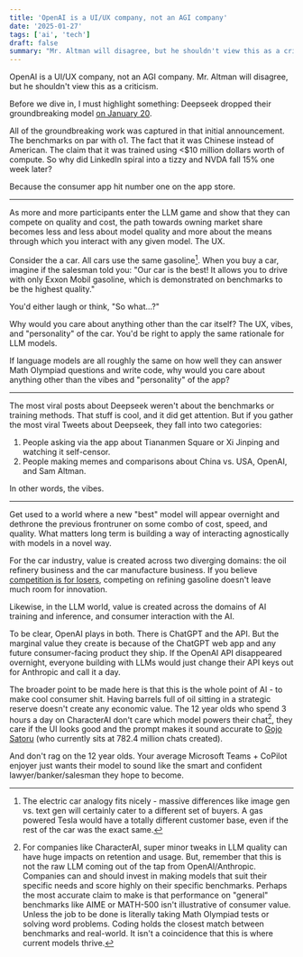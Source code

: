 ```yaml
---
title: 'OpenAI is a UI/UX company, not an AGI company'
date: '2025-01-27'
tags: ['ai', 'tech']
draft: false
summary: "Mr. Altman will disagree, but he shouldn't view this as a criticism."
---
```

OpenAI is a UI/UX company, not an AGI company.
Mr. Altman will disagree, but he shouldn't view this as a criticism.

Before we dive in, I must highlight something: Deepseek dropped their groundbreaking model [on January 20](https://x.com/deepseek_ai/status/1881318130334814301).

All of the groundbreaking work was captured in that initial announcement. The benchmarks on par with o1. The fact that it was Chinese instead of American. The claim that it was trained using \<$10 million dollars worth of compute.
So why did LinkedIn spiral into a tizzy and NVDA fall 15% one week later? 

Because the consumer app hit number one on the app store.

---

As more and more participants enter the LLM game and show that they can compete on quality and cost, the path towards owning market share becomes less and less about model quality and more about the means through which you interact with any given model. The UX.

Consider the a car. All cars use the same gasoline[^gas]. When you buy a car, imagine if the salesman told you: "Our car is the best! It allows you to drive with only Exxon Mobil gasoline, which is demonstrated on benchmarks to be the highest quality."

You'd either laugh or think, "So what...?"

Why would you care about anything other than the car itself? The UX,  vibes, and "personality" of the car. You'd be right to apply the same rationale for LLM models. 

If language models are all roughly the same on how well they can answer Math Olympiad questions and write code, why would you care about anything other than the vibes and "personality" of the app?

---

The most viral posts about Deepseek weren't about the benchmarks or training methods. That stuff is cool, and it did get attention. But if you gather the most viral Tweets about Deepseek, they fall into two categories:
1. People asking via the app about Tiananmen Square or Xi Jinping and watching it self-censor.
2. People making memes and comparisons about China vs. USA, OpenAI, and Sam Altman. 

In other words, the vibes.

---

Get used to a world where a new "best" model will appear overnight and dethrone the previous frontruner on some combo of cost, speed, and quality. What matters long term is building a way of interacting agnostically with models in a novel way.

For the car industry, value is created across two diverging domains: the oil refinery business and the car manufacture business.
If you believe [competition is for losers](https://www.wsj.com/articles/peter-thiel-competition-is-for-losers-1410535536), competing on refining gasoline doesn't leave much room for innovation. 

Likewise, in the LLM world, value is created across the domains of AI training and inference, and consumer interaction with the AI.

To be clear, OpenAI plays in both. There is ChatGPT and the API. But the marginal value they create is because of the ChatGPT web app and any future consumer-facing product they ship. 
If the OpenAI API disappeared overnight, everyone building with LLMs would just change their API keys out for Anthropic and call it a day. 

The broader point to be made here is that this is the whole point of AI - to make cool consumer shit. Having barrels full of oil sitting in a strategic reserve doesn't create any economic value. The 12 year olds who spend 3 hours a day on CharacterAI don't care which model powers their chat[^cai], they care if the UI looks good and the prompt makes it sound accurate to [Gojo Satoru](https://character.ai/chat/4WOVrCApi4JYwfYwU2e5eDeFalLOkGBw6IfUZPX1XVQ) (who currently sits at 782.4 million chats created). 

And don't rag on the 12 year olds. Your average Microsoft Teams + CoPilot enjoyer just wants their model to sound like the smart and confident lawyer/banker/salesman they hope to become. 

[^gas]: The electric car analogy fits nicely - massive differences like image gen vs. text gen will certainly cater to a different set of buyers. A gas powered Tesla would have a totally different customer base, even if the rest of the car was the exact same.
[^cai]: For companies like CharacterAI, super minor tweaks in LLM quality can have huge impacts on retention and usage. But, remember that this is not the raw LLM coming out of the tap from OpenAI/Anthropic. Companies can and should invest in making models that suit their specific needs and score highly on their specific benchmarks. Perhaps the most accurate claim to make is that performance on "general" benchmarks like AIME or MATH-500 isn't illustrative of consumer value. Unless the job to be done is literally taking Math Olympiad tests or solving word problems. Coding holds the closest match between benchmarks and real-world. It isn't a coincidence that this is where current models thrive. 


